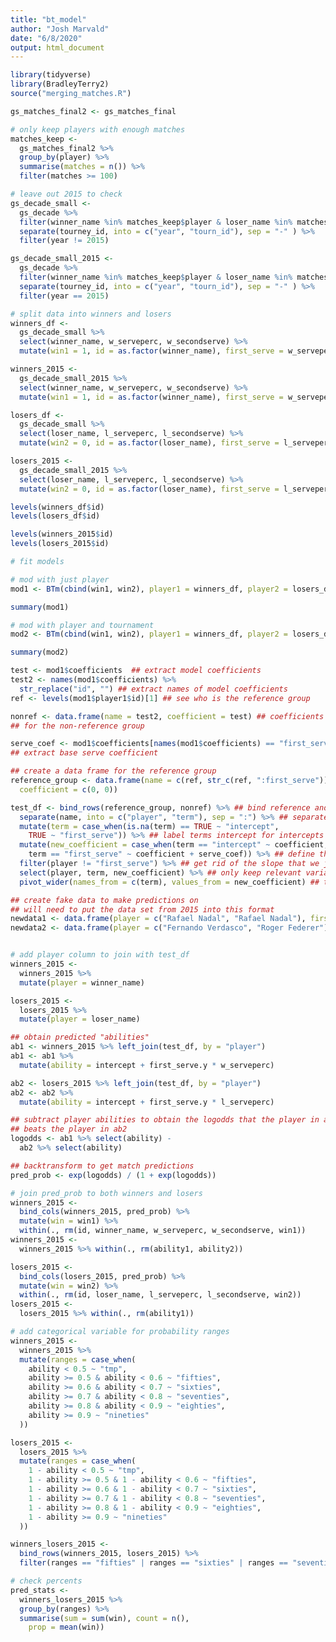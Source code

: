 ```yaml
---
title: "bt_model"
author: "Josh Marvald"
date: "6/8/2020"
output: html_document
---
```


```r
library(tidyverse)
library(BradleyTerry2)
source("merging_matches.R")

gs_matches_final2 <- gs_matches_final
```


```r
# only keep players with enough matches
matches_keep <-
  gs_matches_final2 %>%
  group_by(player) %>%
  summarise(matches = n()) %>%
  filter(matches >= 100) 

# leave out 2015 to check
gs_decade_small <- 
  gs_decade %>%
  filter(winner_name %in% matches_keep$player & loser_name %in% matches_keep$player) %>%
  separate(tourney_id, into = c("year", "tourn_id"), sep = "-" ) %>%
  filter(year != 2015) 

gs_decade_small_2015 <-
  gs_decade %>%
  filter(winner_name %in% matches_keep$player & loser_name %in% matches_keep$player) %>%
  separate(tourney_id, into = c("year", "tourn_id"), sep = "-" ) %>%
  filter(year == 2015)
```

```r
# split data into winners and losers
winners_df <-
  gs_decade_small %>%
  select(winner_name, w_serveperc, w_secondserve) %>%
  mutate(win1 = 1, id = as.factor(winner_name), first_serve = w_serveperc)

winners_2015 <-
  gs_decade_small_2015 %>%
  select(winner_name, w_serveperc, w_secondserve) %>%
  mutate(win1 = 1, id = as.factor(winner_name), first_serve = w_serveperc)

losers_df <-
  gs_decade_small %>%
  select(loser_name, l_serveperc, l_secondserve) %>%
  mutate(win2 = 0, id = as.factor(loser_name), first_serve = l_serveperc) 

losers_2015 <-
  gs_decade_small_2015 %>%
  select(loser_name, l_serveperc, l_secondserve) %>%
  mutate(win2 = 0, id = as.factor(loser_name), first_serve = l_serveperc)
```


```r
levels(winners_df$id)
levels(losers_df$id)

levels(winners_2015$id)
levels(losers_2015$id)
```


```r
# fit models

# mod with just player 
mod1 <- BTm(cbind(win1, win2), player1 = winners_df, player2 = losers_df, formula = ~ id + first_serve:id + first_serve, id = "id", data = gs_decade_small)

summary(mod1)

# mod with player and tournament
mod2 <- BTm(cbind(win1, win2), player1 = winners_df, player2 = losers_df, formula = ~ id + first_serve:id + first_serve + tourney_name, id = "id", data = gs_decade_small)

summary(mod2)
```


```r
test <- mod1$coefficients  ## extract model coefficients
test2 <- names(mod1$coefficients) %>%
  str_replace("id", "") ## extract names of model coefficients
ref <- levels(mod1$player1$id)[1] ## see who is the reference group

nonref <- data.frame(name = test2, coefficient = test) ## coefficients
## for the non-reference group

serve_coef <- mod1$coefficients[names(mod1$coefficients) == "first_serve"]
## extract base serve coefficient

## create a data frame for the reference group
reference_group <- data.frame(name = c(ref, str_c(ref, ":first_serve")),
  coefficient = c(0, 0))

test_df <- bind_rows(reference_group, nonref) %>% ## bind reference and non-reference coefficients
  separate(name, into = c("player", "term"), sep = ":") %>% ## separate names from the interaction with serve percentage
  mutate(term = case_when(is.na(term) == TRUE ~ "intercept",
    TRUE ~ "first_serve")) %>% ## label terms intercept for intercepts and first_serve for slopes
  mutate(new_coefficient = case_when(term == "intercept" ~ coefficient,
    term == "first_serve" ~ coefficient + serve_coef)) %>% ## define the slope by adding the serve coefficient to the value of first_serve for a particular player (similar to what you would do in STAT 213 when you had an interaction between a categorical and quantitative variable and you wanted to make predictions)
  filter(player != "first_serve") %>% ## get rid of the slope that we just added: it's useless now
  select(player, term, new_coefficient) %>% ## only keep relevant variables
  pivot_wider(names_from = c(term), values_from = new_coefficient) ## tidy up by having each player occupy his own row

## create fake data to make predictions on
## will need to put the data set from 2015 into this format
newdata1 <- data.frame(player = c("Rafael Nadal", "Rafael Nadal"), first_serve_perc = c(0.7, 0.5)) 
newdata2 <- data.frame(player = c("Fernando Verdasco", "Roger Federer"), first_serve_perc = c(0.6, 0.8))


# add player column to join with test_df
winners_2015 <-
  winners_2015 %>%
  mutate(player = winner_name) 

losers_2015 <-
  losers_2015 %>%
  mutate(player = loser_name)

## obtain predicted "abilities"
ab1 <- winners_2015 %>% left_join(test_df, by = "player") 
ab1 <- ab1 %>%
  mutate(ability = intercept + first_serve.y * w_serveperc)

ab2 <- losers_2015 %>% left_join(test_df, by = "player")
ab2 <- ab2 %>%
  mutate(ability = intercept + first_serve.y * l_serveperc)

## subtract player abilities to obtain the logodds that the player in ab1
## beats the player in ab2
logodds <- ab1 %>% select(ability) - 
  ab2 %>% select(ability)

## backtransform to get match predictions
pred_prob <- exp(logodds) / (1 + exp(logodds))
```


```r
# join pred_prob to both winners and losers 
winners_2015 <-
  bind_cols(winners_2015, pred_prob) %>%
  mutate(win = win1) %>%
  within(., rm(id, winner_name, w_serveperc, w_secondserve, win1))
winners_2015 <- 
  winners_2015 %>% within(., rm(ability1, ability2))

losers_2015 <-
  bind_cols(losers_2015, pred_prob) %>%
  mutate(win = win2) %>%
  within(., rm(id, loser_name, l_serveperc, l_secondserve, win2)) 
losers_2015 <-
  losers_2015 %>% within(., rm(ability1))

# add categorical variable for probability ranges
winners_2015 <-
  winners_2015 %>%
  mutate(ranges = case_when(
    ability < 0.5 ~ "tmp",
    ability >= 0.5 & ability < 0.6 ~ "fifties",
    ability >= 0.6 & ability < 0.7 ~ "sixties",
    ability >= 0.7 & ability < 0.8 ~ "seventies",
    ability >= 0.8 & ability < 0.9 ~ "eighties",
    ability >= 0.9 ~ "nineties"
  ))

losers_2015 <-
  losers_2015 %>%
  mutate(ranges = case_when(
    1 - ability < 0.5 ~ "tmp",
    1 - ability >= 0.5 & 1 - ability < 0.6 ~ "fifties",
    1 - ability >= 0.6 & 1 - ability < 0.7 ~ "sixties",
    1 - ability >= 0.7 & 1 - ability < 0.8 ~ "seventies",
    1 - ability >= 0.8 & 1 - ability < 0.9 ~ "eighties",
    1 - ability >= 0.9 ~ "nineties"
  ))

winners_losers_2015 <-
  bind_rows(winners_2015, losers_2015) %>%
  filter(ranges == "fifties" | ranges == "sixties" | ranges == "seventies" | ranges == "eighties" | ranges == "nineties")
```


```r
# check percents
pred_stats <-
  winners_losers_2015 %>%
  group_by(ranges) %>%
  summarise(sum = sum(win), count = n(),
    prop = mean(win))
```

